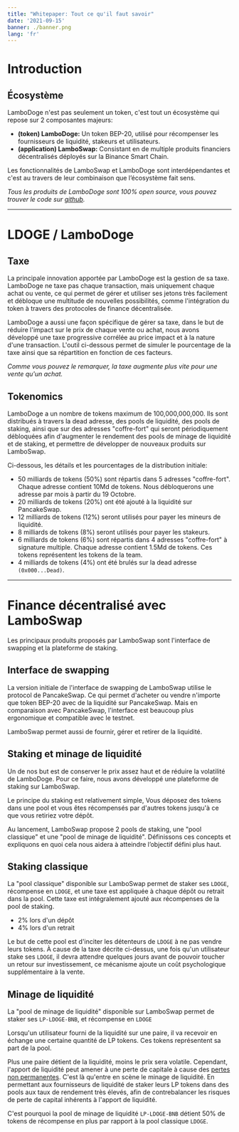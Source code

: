 ```yaml
---
title: "Whitepaper: Tout ce qu'il faut savoir"
date: '2021-09-15'
banner: ./banner.png
lang: 'fr'
---
```


# Introduction

## Écosystème

LamboDoge n'est pas seulement un token, c'est tout un écosystème qui repose sur 2 composantes majeurs:

- **(token) LamboDoge:** Un token BEP-20, utilisé pour récompenser les fournisseurs de liquidité, stakeurs et utilisateurs.
- **(application) LamboSwap:** Consistant en de multiple produits financiers décentralisés déployés sur la Binance Smart Chain.

Les fonctionnalités de LamboSwap et LamboDoge sont interdépendantes et c'est au travers de leur combinaison que l’écosystème fait sens.

*Tous les produits de LamboDoge sont 100% open source, vous pouvez trouver le code sur [github](https://github.com/lamboDoge/).*

---

# LDOGE / LamboDoge

## Taxe

La principale innovation apportée par LamboDoge est la gestion de sa taxe. LamboDoge ne taxe pas chaque transaction, mais uniquement chaque achat ou vente, ce qui permet de gérer et utiliser ses jetons très facilement et débloque une multitude de nouvelles possibilités, comme l'intégration du token à travers des protocoles de finance décentralisée.

LamboDoge a aussi une façon spécifique de gérer sa taxe, dans le but de réduire l'impact sur le prix de chaque vente ou achat, nous avons développé une taxe progressive corrélée au price impact et à la nature d'une transaction. L'outil ci-dessous permet de simuler le pourcentage de la taxe ainsi que sa répartition en fonction de ces facteurs.

<TaxSimulator/>

*Comme vous pouvez le remarquer, la taxe augmente plus vite pour une vente qu'un achat.*

## Tokenomics

LamboDoge a un nombre de tokens maximum de 100,000,000,000. Ils sont distribués à travers la dead adresse, des pools de liquidité, des pools de staking,
ainsi que sur des adresses "coffre-fort" qui seront périodiquement débloquées afin d'augmenter le rendement des pools de minage de liquidité et de staking, et permettre de développer de nouveaux produits sur LamboSwap.

Ci-dessous, les détails et les pourcentages de la distribution initiale:

- 50 milliards de tokens (50%) sont répartis dans 5 adresses "coffre-fort". Chaque adresse contient 10Md de tokens. Nous débloquerons une adresse par mois à partir du 19 Octobre.
- 20 milliards de tokens (20%) ont été ajouté à la liquidité sur PancakeSwap.
- 12 milliards de tokens (12%) seront utilisés pour payer les mineurs de liquidité.
- 8 milliards de tokens (8%) seront utilisés pour payer les stakeurs.
- 6 milliards de tokens (6%) sont répartis dans 4 adresses "coffre-fort" à signature multiple. Chaque adresse contient 1.5Md de tokens. Ces tokens représentent les tokens de la team.
- 4 milliards de tokens (4%) ont été brulés sur la dead adresse `(0x000...Dead)`.

---

# Finance décentralisé avec LamboSwap

Les principaux produits proposés par LamboSwap sont l'interface de swapping et la plateforme de staking.

## Interface de swapping

La version initiale de l'interface de swapping de LamboSwap utilise le protocol de PancakeSwap. Ce qui permet d'acheter ou vendre n'importe que token BEP-20 avec de la liquidité sur PancakeSwap. Mais en comparaison avec PancakeSwap, l'interface est beaucoup plus ergonomique et compatible avec le testnet.

LamboSwap permet aussi de fournir, gérer et retirer de la liquidité.

## Staking et minage de liquidité

Un de nos but est de conserver le prix assez haut et de réduire la volatilité de LamboDoge. Pour ce faire, nous avons développé une plateforme de staking sur LamboSwap.

Le principe du staking est relativement simple, Vous déposez des tokens dans une pool et vous êtes récompensés par d'autres tokens jusqu'à ce que vous retiriez votre dépôt.

Au lancement, LamboSwap propose 2 pools de staking, une "pool classique" et une "pool de minage de liquidité". Définissons ces concepts et expliquons en quoi cela nous aidera à atteindre l’objectif défini plus haut.

## Staking classique

La "pool classique" disponible sur LamboSwap permet de staker ses `LDOGE`, récompense en `LDOGE`, et une taxe est appliquée à chaque dépôt ou retrait dans la pool. Cette taxe est intégralement ajouté aux récompenses de la pool de staking.

- 2% lors d'un dépôt
- 4% lors d'un retrait

Le but de cette pool est d'inciter les détenteurs de `LDOGE` à ne pas vendre leurs tokens. À cause de la taxe décrite ci-dessus, une fois qu'un utilisateur stake ses `LDOGE`, il devra attendre quelques jours avant de pouvoir toucher un retour sur investissement, ce mécanisme ajoute un coût psychologique supplémentaire à la vente.

## Minage de liquidité


La "pool de minage de liquidité" disponible sur LamboSwap permet de staker ses `LP-LDOGE-BNB`, et récompense en `LDOGE`

Lorsqu'un utilisateur fourni de la liquidité sur une paire, il va recevoir en échange une certaine quantité de LP tokens. Ces tokens représentent sa part de la pool.

Plus une paire détient de la liquidité, moins le prix sera volatile. Cependant, l'apport de liquidité peut amener à une perte de capitale à cause des [pertes non permanentes](https://academy.binance.com/fr/articles/impermanent-loss-explained). C'est là qu'entre en scène le minage de liquidité. En permettant aux fournisseurs de liquidité de staker leurs LP tokens dans des pools aux taux de rendement très élevés, afin de contrebalancer les risques de perte de capital inhérents à l'apport de liquidité.

C'est pourquoi la pool de minage de liquidité `LP-LDOGE-BNB` détient 50% de tokens de récompense en plus par rapport à la pool classique `LDOGE`.
